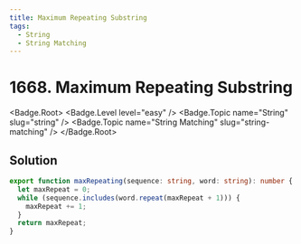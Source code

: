 ```yaml
---
title: Maximum Repeating Substring
tags:
  - String
  - String Matching
---
```


# 1668. Maximum Repeating Substring

<Badge.Root>
  <Badge.Level level="easy" />
  <Badge.Topic name="String" slug="string" />
  <Badge.Topic name="String Matching" slug="string-matching" />
</Badge.Root>

## Solution

```typescript filename="solution.ts" copy
export function maxRepeating(sequence: string, word: string): number {
  let maxRepeat = 0;
  while (sequence.includes(word.repeat(maxRepeat + 1))) {
    maxRepeat += 1;
  }
  return maxRepeat;
}
```

<ProblemLink
  codingSite="leetcode"
  href="https://leetcode.com/problems/maximum-repeating-substring"
  title="Maximum Repeating Substring"
/>
